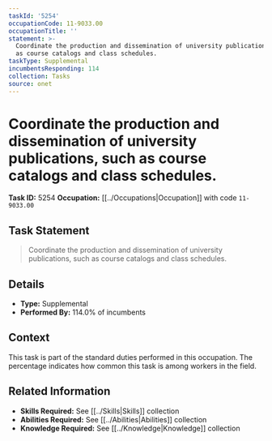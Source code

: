 ```yaml
---
taskId: '5254'
occupationCode: 11-9033.00
occupationTitle: ''
statement: >-
  Coordinate the production and dissemination of university publications, such
  as course catalogs and class schedules.
taskType: Supplemental
incumbentsResponding: 114
collection: Tasks
source: onet
---
```

# Coordinate the production and dissemination of university publications, such as course catalogs and class schedules.

**Task ID:** 5254
**Occupation:** [[../Occupations|Occupation]] with code `11-9033.00`

## Task Statement

> Coordinate the production and dissemination of university publications, such as course catalogs and class schedules.

## Details

- **Type:** Supplemental
- **Performed By:** 114.0% of incumbents

## Context

This task is part of the standard duties performed in this occupation. The percentage indicates how common this task is among workers in the field.

## Related Information

- **Skills Required:** See [[../Skills|Skills]] collection
- **Abilities Required:** See [[../Abilities|Abilities]] collection
- **Knowledge Required:** See [[../Knowledge|Knowledge]] collection
